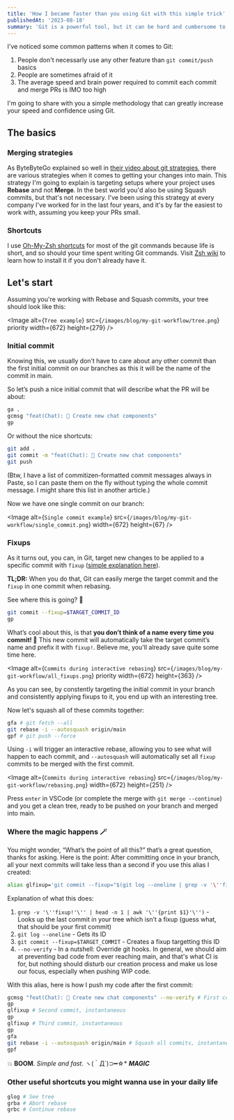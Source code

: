 ```yaml
---
title: 'How I became faster than you using Git with this simple trick'
publishedAt: '2023-08-18'
summary: 'Git is a powerful tool, but it can be hard and cumbersome to use. Here is how I use it to make my life easier.'
---
```


I've noticed some common patterns when it comes to Git:

1. People don't necessarly use any other feature than `git commit/push` basics
1. People are sometimes afraid of it
1. The average speed and brain power required to commit each commit and merge PRs is IMO too high

I'm going to share with you a simple methodology that can greatly increase your speed and confidence using Git.

## The basics

### Merging strategies

As ByteByteGo explained so well in [their video about git strategies](https://www.youtube.com/watch?v=0chZFIZLR_0), there are various strategies when it comes to getting your changes into main.
This strategy I'm going to explain is targeting setups where your project uses **Rebase** and not **Merge**. In the best world you'd also be using Squash commits, but that's not necessary.
I've been using this strategy at every company I've worked for in the last four years, and it's by far the easiest to work with, assuming you keep your PRs small.

### Shortcuts

I use [Oh-My-Zsh shortcuts](https://kapeli.com/cheat_sheets/Oh-My-Zsh_Git.docset/Contents/Resources/Documents/index) for most of the git commands because life is short, and so should your time spent writing Git commands.
Visit [Zsh wiki](https://github.com/ohmyzsh/ohmyzsh/wiki/Installing-ZSH) to learn how to install it if you don't already have it.

## Let's start

Assuming you're working with Rebase and Squash commits, your tree should look like this:

<Image
  alt={`Tree example`}
  src={`/images/blog/my-git-workflow/tree.png`}
  priority
  width={672}
  height={279}
/>

### Initial commit

Knowing this, we usually don’t have to care about any other commit
than the first initial commit on our branches as this it will be the name of the
commit in main.

So let’s push a nice initial commit that will describe what the PR will be about:

```bash
ga .
gcmsg "feat(Chat): 🎸 Create new chat components"
gp
```

Or without the nice shortcuts:

```bash
git add .
git commit -m "feat(Chat): 🎸 Create new chat components"
git push
```

(Btw, I have a list of commitizen-formatted commit messages always in Paste, so I can paste them on the fly without typing the whole commit message. I might share this list in another article.)

Now we have one single commit on our branch:

<Image
  alt={`Single commit example`}
  src={`/images/blog/my-git-workflow/single_commit.png`}
  width={672}
  height={67}
/>

### Fixups

As it turns out, you can, in Git, target new changes to be applied to a specific commit with `fixup` ([simple explanation here](https://fle.github.io/git-tip-keep-your-branch-clean-with-fixup-and-autosquash.html)).

**TL;DR:** When you do that, Git can easily merge the target commit and the `fixup` in one commit when rebasing.

See where this is going? 👀

```bash
git commit --fixup=$TARGET_COMMIT_ID
gp
```

What’s cool about this, is that **you don’t think of a name every time you commit! 🤩** This new commit will automatically take the target commit’s name and prefix it with `fixup!`. Believe me, you'll already save quite some time here.

<Image
  alt={`Commits during interactive rebasing`}
  src={`/images/blog/my-git-workflow/all_fixups.png`}
  priority
  width={672}
  height={363}
/>

As you can see, by constently targeting the initial commit in your branch and consistently applying fixups to it, you end up with an interesting tree.

Now let's squash all of these commits together:

```bash /-i --autosquash/#b
gfa # git fetch --all
git rebase -i --autosquash origin/main
gpf # git push --force
```

Using `-i` will trigger an interactive rebase, allowing you to see what will happen to each commit, and `--autosquash` will automatically set all `fixup` commits to be merged with the first commit.

<Image
  alt={`Commits during interactive rebasing`}
  src={`/images/blog/my-git-workflow/rebasing.png`}
  width={672}
  height={251}
/>

Press `enter` in VSCode (or complete the merge with `git merge --continue`) and you get a clean tree, ready to be pushed on your branch and merged into main.

### Where the magic happens 🪄

You might wonder, “What’s the point of all this?” that’s a great question, thanks for asking.
Here is the point: After committing once in your branch, all your next commits will take less than a second if you use this alias I created:

```bash caption="Add this to your favorite terminal config (~/.zshrc in my case), and you’re good"
alias glfixup='git commit --fixup="$(git log --oneline | grep -v '\''fixup!'\'' | head -n 1 | awk '\''{print $1}'\'')" --no-verify' # Automatically fix up the last commit
```

Explanation of what this does:

1. `grep -v '\''fixup!'\'' | head -n 1 | awk '\''{print $1}'\'')` - Looks up the last commit in your tree which isn’t a fixup (guess what, that should be your first commit)
1. `git log --oneline` - Gets its ID
1. `git commit --fixup=$TARGET_COMMIT` - Creates a fixup targetting this ID
1. `--no-verify` - In a nutshell: Override git hooks. In general, we should aim at preventing bad code from ever reaching main, and that's what CI is for, but nothing should disturb our creation process and make us lose our focus, especially when pushing WIP code.

With this alias, here is how I push my code after the first commit:

```bash
gcmsg "feat(Chat): 🎸 Create new chat components" --no-verify # First commit
gp
glfixup # Second commit, instantaneous
gp
glfixup # Third commit, instantaneous
gp
gfa
git rebase -i --autosquash origin/main # Squash all commits, instantaneous
gpf
```

💥 **BOOM**. _Simple and fast_. ヽ(｀Д´)⊃━☆\* **_MAGIC_**

### Other useful shortcuts you might wanna use in your daily life

```bash
glog # See tree
grba # Abort rebase
grbc # Continue rebase
```

